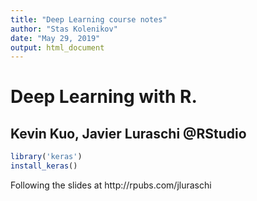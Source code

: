 ```yaml
---
title: "Deep Learning course notes"
author: "Stas Kolenikov"
date: "May 29, 2019"
output: html_document
---
```


# Deep Learning with R.
## Kevin Kuo, Javier Luraschi @RStudio

```r
library('keras')
install_keras()
```


Following the slides at http://rpubs.com/jluraschi
